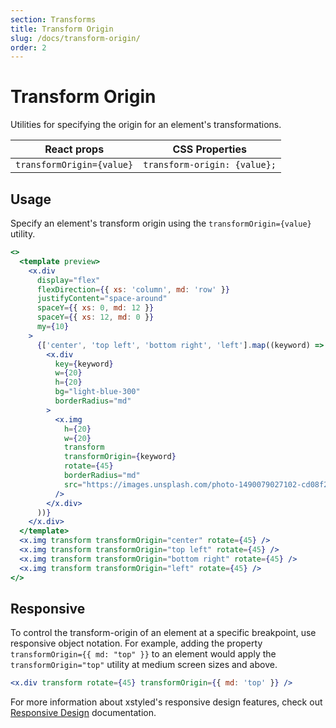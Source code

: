 ```yaml
---
section: Transforms
title: Transform Origin
slug: /docs/transform-origin/
order: 2
---
```


# Transform Origin

Utilities for specifying the origin for an element's transformations.

<carbon-ad />

| React props               | CSS Properties               |
| ------------------------- | ---------------------------- |
| `transformOrigin={value}` | `transform-origin: {value};` |

## Usage

Specify an element's transform origin using the `transformOrigin={value}` utility.

```jsx preview color=light-blue
<>
  <template preview>
    <x.div
      display="flex"
      flexDirection={{ xs: 'column', md: 'row' }}
      justifyContent="space-around"
      spaceY={{ xs: 0, md: 12 }}
      spaceY={{ xs: 12, md: 0 }}
      my={10}
    >
      {['center', 'top left', 'bottom right', 'left'].map((keyword) => (
        <x.div
          key={keyword}
          w={20}
          h={20}
          bg="light-blue-300"
          borderRadius="md"
        >
          <x.img
            h={20}
            w={20}
            transform
            transformOrigin={keyword}
            rotate={45}
            borderRadius="md"
            src="https://images.unsplash.com/photo-1490079027102-cd08f2308c73?ixlib=rb-1.2.1&ixid=MXwxMjA3fDB8MHxwaG90by1wYWdlfHx8fGVufDB8fHw%3D&auto=format&fit=crop&w=285&h=285&q=80"
          />
        </x.div>
      ))}
    </x.div>
  </template>
  <x.img transform transformOrigin="center" rotate={45} />
  <x.img transform transformOrigin="top left" rotate={45} />
  <x.img transform transformOrigin="bottom right" rotate={45} />
  <x.img transform transformOrigin="left" rotate={45} />
</>
```

## Responsive

To control the transform-origin of an element at a specific breakpoint, use responsive object notation. For example, adding the property `transformOrigin={{ md: "top" }}` to an element would apply the `transformOrigin="top"` utility at medium screen sizes and above.

```jsx
<x.div transform rotate={45} transformOrigin={{ md: 'top' }} />
```

For more information about xstyled's responsive design features, check out [Responsive Design](/docs/responsive-design/) documentation.
